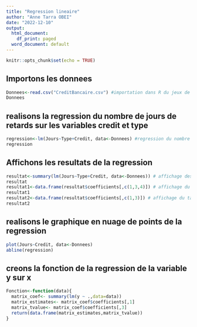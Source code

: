 ```yaml
---
title: "Regression lineaire"
author: "Anne Tarra OBEI"
date: "2022-12-10"
output:
  html_document: 
    df_print: paged
  word_document: default
---
```


```r
knitr::opts_chunk$set(echo = TRUE)
```

## Importons les donnees

```r
Donnees<-read.csv("CreditBancaire.csv") #importation dans R du jeux de donnees
Donnees
```

## realisons la regression du nombre de jours de retards sur les variables credit et type

```r
regression<-lm(Jours~Type+Credit, data<-Donnees) #regression du nombre de jours de retard sur les variables credit et type
regression
```

## Affichons les resultats de la regression

```r
resultat<-summary(lm(Jours~Type+Credit, data<-Donnees)) # affichage des resultats detailles de la regression
resultat
resultat1<-data.frame(resultat$coefficients[,c(1,3,4)]) # affichage du tableau des coefficients, des statistiques de Student et des probabilités
resultat1
resultat2<-data.frame(resultat$coefficients[,c(1,3)]) # affichage du tableau des coefficients et des statistiques de Student
resultat2
```

## realisons le graphique en nuage de points de la regression

```r
plot(Jours~Credit, data<-Donnees)
abline(regression)
```

## creons la fonction de la regression de la variable y sur x 

```r
Fonction<-function(data){
  matrix_coef<- summary(lm(y ~ .,data=data))
  matrix_estimates<- matrix_coef$coefficients[,1]
  matrix_tvalue<- matrix_coef$coefficients[,3]
  return(data.frame(matrix_estimates,matrix_tvalue))
}
```

